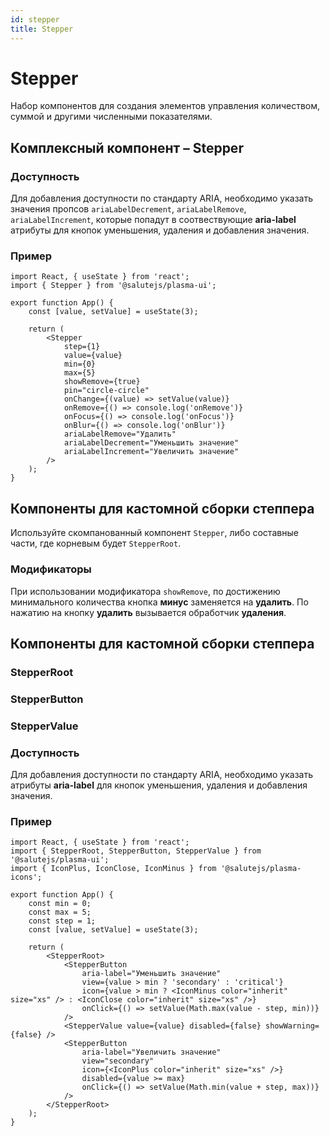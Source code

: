 ```yaml
---
id: stepper
title: Stepper
---
```



# Stepper
Набор компонентов для создания элементов управления количеством, суммой и другими численными показателями.

## Комплексный компонент – Stepper
<Description name="Stepper" />
<PropsTable name="Stepper" />

### Доступность

Для добавления доступности по стандарту ARIA, необходимо указать значения пропсов `ariaLabelDecrement`, `ariaLabelRemove`, `ariaLabelIncrement`, которые попадут в соотвествующие **aria-label** атрибуты для кнопок уменьшения, удаления и добавления значения.

### Пример

```tsx live
import React, { useState } from 'react';
import { Stepper } from '@salutejs/plasma-ui';

export function App() {
    const [value, setValue] = useState(3);

    return (
        <Stepper
            step={1}
            value={value}
            min={0}
            max={5}
            showRemove={true}
            pin="circle-circle"
            onChange={(value) => setValue(value)}
            onRemove={() => console.log('onRemove')}
            onFocus={() => console.log('onFocus')}
            onBlur={() => console.log('onBlur')}
            ariaLabelRemove="Удалить"
            ariaLabelDecrement="Уменьшить значение"
            ariaLabelIncrement="Увеличить значение"
        />
    );
}
```

## Компоненты для кастомной сборки степпера
Используйте скомпанованный компонент `Stepper`, либо составные части, где корневым будет `StepperRoot`.

### Модификаторы
При использовании модификатора `showRemove`, по достижению
минимального количества кнопка **минус** заменяется на **удалить**.
По нажатию на кнопку **удалить** вызывается обработчик **удаления**.

## Компоненты для кастомной сборки степпера

### StepperRoot
<Description name="StepperRoot" />

### StepperButton
<Description name="StepperButton" />
<PropsTable name="StepperButton" />

### StepperValue
<Description name="StepperValue" />
<PropsTable name="StepperValue" />

### Доступность

Для добавления доступности по стандарту ARIA, необходимо указать атрибуты **aria-label** для кнопок уменьшения, удаления и добавления значения. 

### Пример
```tsx live
import React, { useState } from 'react';
import { StepperRoot, StepperButton, StepperValue } from '@salutejs/plasma-ui';
import { IconPlus, IconClose, IconMinus } from '@salutejs/plasma-icons';

export function App() {
    const min = 0;
    const max = 5;
    const step = 1;
    const [value, setValue] = useState(3);

    return (
        <StepperRoot>
            <StepperButton
                aria-label="Уменьшить значение"
                view={value > min ? 'secondary' : 'critical'}
                icon={value > min ? <IconMinus color="inherit" size="xs" /> : <IconClose color="inherit" size="xs" />}
                onClick={() => setValue(Math.max(value - step, min))}
            />
            <StepperValue value={value} disabled={false} showWarning={false} />
            <StepperButton
                aria-label="Увеличить значение"
                view="secondary"
                icon={<IconPlus color="inherit" size="xs" />}
                disabled={value >= max}
                onClick={() => setValue(Math.min(value + step, max))}
            />
        </StepperRoot>
    );
}
```
